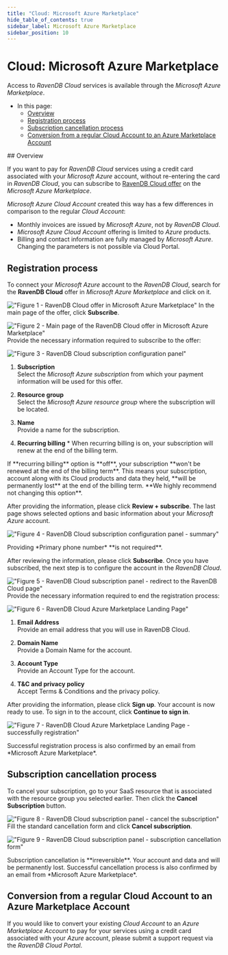 ```yaml
---
title: "Cloud: Microsoft Azure Marketplace"
hide_table_of_contents: true
sidebar_label: Microsoft Azure Marketplace
sidebar_position: 10
---
```



# Cloud: Microsoft Azure Marketplace
<Admonition type="note" title="">

Access to *RavenDB Cloud* services is available through the *Microsoft Azure Marketplace*.

* In this page:
    * [Overview](../cloud/cloud-microsoft-azure-marketplace.mdx#overview)
    * [Registration process](../cloud/cloud-microsoft-azure-marketplace.mdx#registration-process)
    * [Subscription cancellation process](../cloud/cloud-microsoft-azure-marketplace.mdx#subscription-cancellation-process)
    * [Conversion from a regular Cloud Account to an Azure Marketplace Account](../cloud/cloud-microsoft-azure-marketplace.mdx#conversion-from-a-regular-cloud-account-to-an-azure-marketplace-account)

</Admonition>
## Overview

If you want to pay for *RavenDB Cloud* services using a credit card associated with your *Microsoft Azure* account, without re-entering the card in *RavenDB Cloud*, you can subscribe to [RavenDB Cloud offer](https://azuremarketplace.microsoft.com/en-us/marketplace/apps/hibernatingrhinos.ravendb-cloud-payg?tab=Overview) on the *Microsoft Azure Marketplace*.

*Microsoft Azure Cloud Account* created this way has a few differences in comparison to the regular *Cloud Account*:

- Monthly invoices are issued by *Microsoft Azure*, not by *RavenDB Cloud*.
- *Microsoft Azure Cloud Account* offering is limited to *Azure* products.
- Billing and contact information are fully managed by *Microsoft Azure*. Changing the parameters is not possible via Cloud Portal.


## Registration process

To connect your *Microsoft Azure* account to the *RavenDB Cloud*, search for the **RavenDB Cloud** offer in *Microsoft Azure Marketplace* and click on it.

!["Figure 1 - RavenDB Cloud offer in Microsoft Azure Marketplace"](./assets/microsoft-azure-marketplace-cloud-ravendb-offer.png)
In the main page of the offer, click **Subscribe**.

!["Figure 2 - Main page of the RavenDB Cloud offer in Microsoft Azure Marketplace"](./assets/microsoft-azure-marketplace-cloud-ravendb-offer-overview.png)
Provide the necessary information required to subscribe to the offer:

!["Figure 3 - RavenDB Cloud subscription configuration panel"](./assets/microsoft-azure-marketplace-cloud-ravendb-offer-configration.png)

1.  **Subscription**  
    Select the *Microsoft Azure subscription* from which your payment information will be used for this offer.

2.  **Resource group**  
    Select the *Microsoft Azure resource group* where the subscription will be located.

3.  **Name**  
    Provide a name for the subscription. 

4.  **Recurring billing**  *
    When recurring billing is on, your subscription will renew at the end of the billing term.

<Admonition type="danger" title="">
If **recurring billing** option is **off**, your subscription **won't be renewed at the end of the billing term**.
This means your subscription, account along with its Cloud products and data they held, **will be permanently lost** at the end of the billing term.
**We highly recommend not changing this option**.
</Admonition>

After providing the information, please click **Review + subscribe**.
The last page shows selected options and basic information about your *Microsoft Azure* account.

!["Figure 4 - RavenDB Cloud subscription configuration panel - summary"](./assets/microsoft-azure-marketplace-cloud-ravendb-offer-summary.png)

<Admonition type="info" title="">
Providing *Primary phone number* **is not required**.
</Admonition>

After reviewing the information, please click **Subscribe**.
Once you have subscribed, the next step is to configure the account in the *RavenDB Cloud*.

!["Figure 5 - RavenDB Cloud subscription panel - redirect to the RavenDB Cloud page"](./assets/microsoft-azure-marketplace-cloud-ravendb-offer-almost-done-configuration.png)
Provide the necessary information required to end the registration process:

!["Figure 6 - RavenDB Cloud Azure Marketplace Landing Page"](./assets/cloud-ravendb-azure-marketplace-landing-page.png)

1.  **Email Address**  
   Provide an email address that you will use in RavenDB Cloud.

2.  **Domain Name**  
    Provide a Domain Name for the account.

3.  **Account Type**  
    Provide an Account Type for the account.

4.  **T&C and privacy policy**  
    Accept Terms & Conditions and the privacy policy.

After providing the information, please click **Sign up**.
Your account is now ready to use. To sign in to the account, click **Continue to sign in**.

!["Figure 7 - RavenDB Cloud Azure Marketplace Landing Page - successfully registration"](./assets/cloud-ravendb-azure-marketplace-landing-page-thank-you.png)

<Admonition type="info" title="">
Successful registration process is also confirmed by an email from *Microsoft Azure Marketplace*.
</Admonition>


## Subscription cancellation process

To cancel your subscription, go to your SaaS resource that is associated with the resource group you selected earlier. 
Then click the **Cancel Subscription** button.

!["Figure 8 - RavenDB Cloud subscription panel - cancel the subscription"](./assets/microsoft-azure-marketplace-cloud-ravendb-subscription-cancel-subscription.png)
Fill the standard cancellation form and click **Cancel subscription**.

!["Figure 9 - RavenDB Cloud subscription panel - subscription cancellation form"](./assets/microsoft-azure-marketplace-cloud-ravendb-subscription-cancel-subscription-reason-form.png)

<Admonition type="danger" title="">
Subscription cancellation is **irreversible**. Your account and data and will be permanently lost.  
</Admonition>

<Admonition type="info" title="">
Successful cancellation process is also confirmed by an email from *Microsoft Azure Marketplace*.
</Admonition>


## Conversion from a regular Cloud Account to an Azure Marketplace Account

If you would like to convert your existing *Cloud Account* to an *Azure Marketplace Account* to pay for your services using a credit card associated with your *Azure* account, please submit a support request via the *RavenDB Cloud Portal*.


